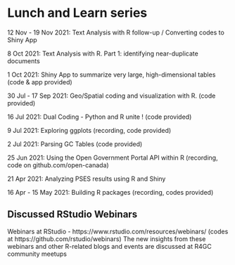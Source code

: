 



# Lunch and Learn series


12 Nov - 19 Nov 2021: 
Text Analysis with R follow-up / Converting codes to Shiny App

8 Oct 2021: 
Text Analysis with R. Part 1: identifying near-duplicate documents

1 Oct 2021: 
Shiny App to summarize very large, high-dimensional tables (code & app provided)

30 Jul - 17 Sep 2021: 
Geo/Spatial coding and visualization with R. (code provided)

16 Jul 2021: 
Dual Coding - Python and R unite ! (code provided)

9 Jul 2021: 
Exploring ggplots (recording, code provided)

2 Jul 2021: 
Parsing GC Tables (code provided)



25 Jun 2021: 
Using the Open Government Portal API within R (recording, code on github.com/open-canada)

21 Apr 2021: 
Analyzing PSES results using R and Shiny

16 Apr - 15 May 2021: 
Building R packages (recording, codes provided)


## Discussed  RStudio Webinars

Webinars at RStudio - https://www.rstudio.com/resources/webinars/ (codes at https://github.com/rstudio/webinars)
The new insights from these webinars and other R-related blogs and events are discussed at R4GC community meetups



<!-- # (PART) Q & A -->


<!-- # (APPENDIX) Appendix {-} -->

<!-- ##  Video recordings -->

